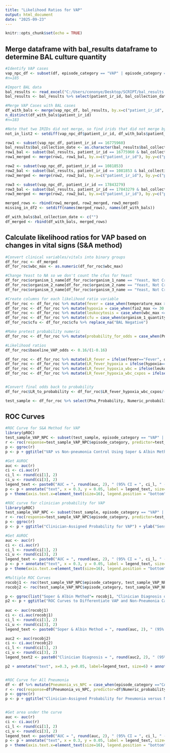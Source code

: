 ---
title: "Likelihood Ratios for VAP"
output: html_document
date: "2025-09-23"
---

```{r setup, include=FALSE}
knitr::opts_chunk$set(echo = TRUE)
```

## Merge dataframe with bal_results dataframe to determine BAL culture quantity

```{r, warning=FALSE, message=FALSE}

#Identify VAP cases
vap_npc_df <- subset(df, episode_category == "VAP" | episode_category == "NPC")
#n=185

#Import BAL data
bal_results <- read_excel("C:/Users/cononye/Desktop/SCRIPT/bal_results.xlsx")
bal_results <- bal_results %>% select(patient_ir_id, bal_collection_date, organism_1_quantity, organism_1_name, organism_2_quantity, organism_2_name, organism_3_quantity, organism_3_name)

#Merge VAP Cases with BAL cases
df_with_bals <- merge(vap_npc_df, bal_results, by.x=c("patient_ir_id", "Initial_BAL_Date"), by.y=c("patient_ir_id", "bal_collection_date"))
n_distinct(df_with_bals$patient_ir_id)
#n=183

#Note that two IRIDs did not merge, so find irids that did not merge by using setdiff(), join based on the closest BAL date
not_in_list2 <- setdiff(vap_npc_df$patient_ir_id, df_with_bals$patient_ir_id)

row1 <- subset(vap_npc_df, patient_ir_id == 16775960)
bal_results$bal_collection_date <- as.character(bal_results$bal_collection_date)
row1_bal <- subset(bal_results, patient_ir_id == 16775960 & bal_collection_date == "2020-07-20")
row1_merged <- merge(row1, row1_bal, by.x=c("patient_ir_id"), by.y=c("patient_ir_id"))

row2 <- subset(vap_npc_df, patient_ir_id == 1081853)
row2_bal <- subset(bal_results, patient_ir_id == 1081853 & bal_collection_date == "2021-01-12")
row2_merged <- merge(row2, row2_bal, by.x=c("patient_ir_id"), by.y=c("patient_ir_id"))

row3 <- subset(vap_npc_df, patient_ir_id == 17843279)
row3_bal <- subset(bal_results, patient_ir_id == 17843279 & bal_collection_date == "2021-12-12")
row3_merged <- merge(row2, row2_bal, by.x=c("patient_ir_id"), by.y=c("patient_ir_id"))

merged_rows <- rbind(row1_merged, row2_merged, row3_merged)
missing_in_df2 <- setdiff(names(merged_rows), names(df_with_bals))

df_with_bals$bal_collection_date <- c("")
df_merged <- rbind(df_with_bals, merged_rows)
```


## Calculate likelihood ratios for VAP based on changes in vital signs (S&A method)

```{r}
#Convert clinical variables/vitals into binary groups
df_for_roc <- df_merged
df_for_roc$wbc_max <- as.numeric(df_for_roc$wbc_max)

#Change Yeast to NA so we don't count the cfus for Yeast
df_for_roc$organism_1_name[df_for_roc$organism_1_name == "Yeast, Not Cryptococcus Species"] <- NA
df_for_roc$organism_2_name[df_for_roc$organism_2_name == "Yeast, Not Cryptococcus Species"] <- NA
df_for_roc$organism_3_name[df_for_roc$organism_3_name == "Yeast, Not Cryptococcus Species"] <- NA

#Create columns for each likelihood ratio variable
df_for_roc <- df_for_roc %>% mutate(fever = case_when(temperature_max >= 100.4 ~ "Fever", temperature_max < 100.4 ~ "No Fever"))
df_for_roc <- df_for_roc %>% mutate(hypoxia = case_when(fio2_max <= 30 ~ "No Hypoxia", fio2_max  > 30 ~ "Hypoxia"))
df_for_roc <- df_for_roc %>% mutate(leukocytosis = case_when(wbc_max <= 12 ~ "No Leukocytosis", wbc_max > 12  ~ "Leukocytosis"))
df_for_roc <- df_for_roc %>% mutate(cfu = case_when(organism_1_quantity >= 1000 ~ "BAL Positive", organism_2_quantity >=1000 ~ "BAL Positive", organism_3_quantity >=1000 ~ "BAL Positive"))
df_for_roc$cfu <- df_for_roc$cfu %>% replace_na("BAL Negative")

#Make pretest probability numeric
df_for_roc <- df_for_roc %>% mutate(probability_for_odds = case_when(Pna_Probability == "15% or less" ~ "0.15", Pna_Probability == "85% or more" ~ "0.85", Pna_Probability == "30%" ~ "0.3", Pna_Probability == "50%" ~ "0.5", Pna_Probability == "70%" ~ "0.7"))

#Likelihood ratios
df_for_roc$baseline_VAP_odds <- 0.16/(1-0.16)

df_for_roc <- df_for_roc %>% mutate(LR_fever = ifelse(fever=="Fever", df_for_roc$baseline_VAP_odds*1.2, df_for_roc$baseline_VAP_odds*0.86))
df_for_roc <- df_for_roc %>% mutate(LR_fever_hypoxia = ifelse(hypoxia=="Hypoxia", df_for_roc$LR_fever*1.1, df_for_roc$LR_fever*0.9))
df_for_roc <- df_for_roc %>% mutate(LR_fever_hypoxia_wbc = ifelse(leukocytosis=="Leukocytosis", df_for_roc$LR_fever_hypoxia*1.3, df_for_roc$LR_fever_hypoxia*0.74))
df_for_roc <- df_for_roc %>% mutate(LR_fever_hypoxia_wbc_cxpos = ifelse(cfu=="BAL Positive", df_for_roc$LR_fever_hypoxia_wbc*1.4, df_for_roc$LR_fever_hypoxia_wbc*0.78))


#Convert final odds back to probability
df_for_roc$LR_to_probability <- df_for_roc$LR_fever_hypoxia_wbc_cxpos/(1 + df_for_roc$LR_fever_hypoxia_wbc_cxpos)

test_sample <- df_for_roc %>% select(Pna_Probability, Numeric_probability, episode_category, temperature_max, fever, fio2_max, hypoxia, wbc_max, leukocytosis, cfu, baseline_VAP_odds, LR_fever, LR_fever_hypoxia, LR_fever_hypoxia_wbc, LR_fever_hypoxia_wbc_cxpos, LR_to_probability)

```

## ROC Curves

```{r}
#ROC Curve for S&A Method for VAP
library(pROC)
test_sample_VAP_NPC <- subset(test_sample, episode_category == "VAP" | episode_category == "NPC")
r <- roc(response=test_sample_VAP_NPC$episode_category, predictor=test_sample_VAP_NPC$LR_to_probability)
p <- ggroc(r)
p <- p + ggtitle("VAP vs Non-pneumonia Control Using Soper & Albin Method") + ylab("Sensitivity") + xlab("Specificity") + geom_segment(aes(x = 1, xend = 0, y = 0, yend = 1), color = "grey", linetype = "dashed") + scale_y_continuous(expand = c(0, 0)) + scale_x_reverse(expand = c(0, 0)) + theme_minimal()

#Get AUROC
auc <- auc(r)
ci <- ci.auc(r)
ci_l <- round(ci[1], 2)
ci_u <- round(ci[3], 2)
legend_text <- paste0("AUC = ", round(auc, 2), " (95% CI = ", ci_l, " - ", ci_u, ")")
p <- p + annotate("text", x = 0.3, y = 0.05, label = legend_text, size=6) + theme_minimal()
p + theme(axis.text.x=element_text(size=16), legend.position = "bottom", legend.text = element_text(size=8), axis.text.y = element_text(size=16), plot.title = element_text(hjust = 0.5, face="bold", size=16), axis.title.x = element_text(size=16), axis.title.y = element_text(size=16), legend.title = element_text(size=16))

#ROC curve for clinician probability for VAP
library(pROC)
test_sample_VAP_NPC <- subset(test_sample, episode_category == "VAP" | episode_category == "NPC")
r <- roc(response=test_sample_VAP_NPC$episode_category, predictor=test_sample_VAP_NPC$Numeric_probability)
p <- ggroc(r)
p <- p + ggtitle("Clinician-Assigned Probability for VAP") + ylab("Sensitivity") + xlab("Specificity") + geom_segment(aes(x = 1, xend = 0, y = 0, yend = 1), color = "grey", linetype = "dashed") + scale_y_continuous(expand = c(0, 0)) + scale_x_reverse(expand = c(0, 0)) + theme_minimal()

#Get AUROC
auc <- auc(r)
ci <- ci.auc(r)
ci_l <- round(ci[1], 2)
ci_u <- round(ci[3], 2)
legend_text <- paste0("AUC = ", round(auc, 2), " (95% CI = ", ci_l, " - ", ci_u, ")")
p <- p + annotate("text", x = 0.3, y = 0.05, label = legend_text, size=6) + theme_minimal()
p + theme(axis.text.x=element_text(size=16), legend.position = "bottom", legend.text = element_text(size=8), axis.text.y = element_text(size=16), plot.title = element_text(hjust = 0.5, face="bold", size=16), axis.title.x = element_text(size=16), axis.title.y = element_text(size=16), legend.title = element_text(size=16))

#Multiple ROC Curves
rocobj1 <- roc(test_sample_VAP_NPC$episode_category, test_sample_VAP_NPC$LR_to_probability)
rocobj2 <- roc(test_sample_VAP_NPC$episode_category, test_sample_VAP_NPC$Numeric_probability)

p <- ggroc(list("Soper & Albin Method"= rocobj1, "Clinician Diagnosis on Day of BAL" = rocobj2), linewidth=1.2) + scale_color_manual(values = c("Soper & Albin Method" = "blue", "Clinician Diagnosis on Day of BAL" = "darkgreen")) + theme_minimal()
p2 <- p + ggtitle("ROC Curves to Differentiate VAP and Non-Pneumonia Cases") + ylab("Sensitivity") + xlab("Specificity") + geom_segment(aes(x = 1, xend = 0, y = 0, yend = 1), color = "grey", linetype = "dashed") + scale_y_continuous(expand = c(0, 0)) + scale_x_reverse(expand = c(0, 0)) + theme(axis.text.x=element_text(size=16), legend.position = "bottom", legend.text = element_text(size=16), axis.text.y = element_text(size=16), plot.title = element_text(hjust = 0.5, face="bold", size=16), axis.title.x = element_text(size=16), axis.title.y = element_text(size=16), legend.title = element_text(size=16))
  
auc <- auc(rocobj1)
ci <- ci.auc(rocobj1)
ci_l <- round(ci[1], 2)
ci_u <- round(ci[3], 2)
legend_text <- paste0("Soper & Albin Method = ", round(auc, 2), " (95% CI = ", ci_l, " - ", ci_u, ")")

auc2 <- auc(rocobj2)
ci <- ci.auc(rocobj2)
ci_l <- round(ci[1], 2)
ci_u <- round(ci[3], 2)
legend_text2 <- paste0("Clinician Diagnosis = ", round(auc2, 2), " (95% CI = ", ci_l, " - ", ci_u, ")")

p2 + annotate("text", x=0.3, y=0.05, label=legend_text, size=6) + annotate("text", x=0.3, y=0.1, label=legend_text2, size=6)


#ROC Curve for All Pneumonia
df <- df %>% mutate(Pneumonia_vs_NPC = case_when(episode_category =="CAP" ~ 'Pneumonia', episode_category =="HAP" ~ 'Pneumonia', episode_category =="VAP" ~ 'Pneumonia', episode_category =="NPC" ~ 'Non-pneumonia Control'))
r <- roc(response=df$Pneumonia_vs_NPC, predictor=df$Numeric_probability)
p <- ggroc(r)
p <- p + ggtitle("Clinician-Assigned Probability for Pneumonia versus Non-pneumonia Control") + ylab("Sensitivity") + xlab("Specificity") + geom_segment(aes(x = 1, xend = 0, y = 0, yend = 1), color = "grey", linetype = "dashed") + scale_y_continuous(expand = c(0, 0)) + scale_x_reverse(expand = c(0, 0)) + theme_minimal()


#Get area under the curve
auc <- auc(r)
ci <- ci.auc(r)
ci_l <- round(ci[1], 2)
ci_u <- round(ci[3], 2)
legend_text <- paste0("AUC = ", round(auc, 2), " (95% CI = ", ci_l, " - ", ci_u, ")")
p <- p + annotate("text", x = 0.3, y = 0.05, label = legend_text, size=6) + theme_minimal()
p + theme(axis.text.x=element_text(size=16), legend.position = "bottom", legend.text = element_text(size=8), axis.text.y = element_text(size=16), plot.title = element_text(hjust = 0.5, face="bold", size=16), axis.title.x = element_text(size=16), axis.title.y = element_text(size=16), legend.title = element_text(size=16))

```


